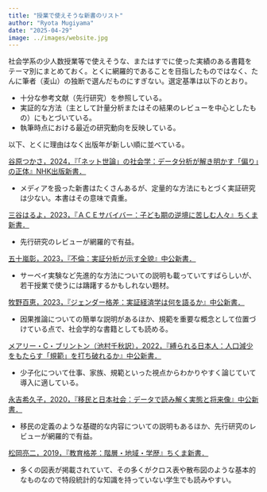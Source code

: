 ```yaml
---
title: "授業で使えそうな新書のリスト"
author: "Ryota Mugiyama"
date: "2025-04-29"
image: ../images/website.jpg
---
```


社会学系の少人数授業等で使えそうな、またはすでに使った実績のある書籍をテーマ別にまとめておく。とくに網羅的であることを目指したものではなく、たんに筆者（麦山）の独断で選んだものにすぎない。選定基準は以下のとおり。

- 十分な参考文献（先行研究）を参照している。
- 実証的な方法（主として計量分析またはその結果のレビューを中心としたもの）にもとづいている。
- 執筆時点における最近の研究動向を反映している。

以下、とくに理由はなく出版年が新しい順に並べている。

[谷原つかさ，2024，『「ネット世論」の社会学：データ分析が解き明かす「偏り」の正体』NHK出版新書．](https://www.nhk-book.co.jp/detail/000000887252024.html)

- メディアを扱った新書はたくさんあるが、定量的な方法にもとづく実証研究は少ない。本書はその意味で貴重。

[三谷はるよ，2023，『ＡＣＥサバイバー：子ども期の逆境に苦しむ人々』ちくま新書．](https://www.chikumashobo.co.jp/product/9784480075512/)

- 先行研究のレビューが網羅的で有益。

[五十嵐彰，2023，『不倫：実証分析が示す全貌』中公新書．](https://www.chuko.co.jp/shinsho/2023/01/102737.html)

- サーベイ実験など先進的な方法についての説明も載っていてすばらしいが、若干授業で使うには躊躇するかもしれない題材。

[牧野百恵，2023，『ジェンダー格差：実証経済学は何を語るか』中公新書．](https://www.chuko.co.jp/shinsho/2023/08/102768.html)

- 因果推論についての簡単な説明があるほか、規範を重要な概念として位置づけている点で、社会学的な書籍としても読める。

[メアリー・C・ブリントン（池村千秋訳），2022，『縛られる日本人：人口減少をもたらす「規範」を打ち破れるか』中公新書．](https://www.chuko.co.jp/shinsho/2022/09/102715.html)

- 少子化について仕事、家族、規範といった視点からわかりやすく論じていて導入に適している。

[永吉希久子，2020，『移民と日本社会：データで読み解く実態と将来像』中公新書．](https://www.chuko.co.jp/shinsho/2020/02/102580.html)

- 移民の定義のような基礎的な内容についての説明もあるほか、先行研究のレビューが網羅的で有益。

[松岡亮二，2019，『教育格差：階層・地域・学歴』ちくま新書．](https://www.chikumashobo.co.jp/product/9784480072375/)

- 多くの図表が掲載されていて、その多くがクロス表や散布図のような基本的なものなので特段統計的な知識を持っていない学生でも読みやすい。